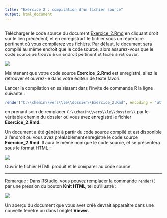 ```yaml
---
title: "Exercice 2 : compilation d'un fichier source"
output: html_document
---
```


## 

Télécharger le code source du document
<a href="https://cdn.jsdelivr.net/gh/LCULaval/OTC@gh-pages/exercices/Exercice_2.Rmd" download>Exercice_2.Rmd</a>
en cliquant droit sur le lien précédent, et en enregistrant le fichier sous un répertoire pertinent où vous compilerez vos fichiers. Par défaut, le document sera compilé au même endroit que le code source, alors assurez-vous que le code source se trouve à un endroit pertinent et facile à retrouver.

![](https://rawgit.com/LCULaval/OTC/gh-pages/images/img_enonce_exercice_2_1.jpg)

Maintenant que votre code source **Exercice_2.Rmd** est enregistré, allez le retrouver et ouvrez-le dans votre éditeur de texte favori.

Lancer la compilation en saisissant dans l'invite de commande R la ligne suivante :
```r
render("C:\\chemin\\vers\\le\\dossier\\Exercice_2.Rmd", encoding = "utf-8")
```
en prenant soin de remplacer `C:\\chemin\\vers\\le\\dossier\\` par le véritable chemin du dossier où vous avez enregistré le fichier **Exercice_2.Rmd**.

Un document a été généré à partir du code source compilé et est disponible à l'endroit où vous avez préalablement enregistré le code source **Exercice_2.Rmd**. Il aura le même nom que le code source, et se présentera sous le format HTML :

![](https://rawgit.com/LCULaval/OTC/gh-pages/images/img_enonce_exercice_2_2.jpg)

Ouvrir le fichier HTML produit et le comparer au code source.

********

Remarque : Dans RStudio, vous pouvez remplacer la commande `render()` par une pression du bouton **Knit HTML**, tel qu'illustré :

![](https://rawgit.com/LCULaval/OTC/gh-pages/images/img_enonce_exercice_2_3.JPG)

Un aperçu du document que vous avez créé devrait apparaître dans une nouvelle fenêtre ou dans l'onglet **Viewer**.